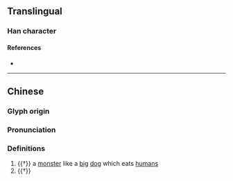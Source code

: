 {{character info}}
==Translingual==

===Han character===
{{Han char|rn=94|rad=犬|as=09|sn=12|four=|canj=KHGSK,KHQSK|ids=⿰犭敖}}

====References====
* {{Han ref|kx=0718.030|dkj=20647|hdz=21364.160|uh=7353|ud=29523}}

----
==Chinese==
{{zh-forms}}

===Glyph origin===
{{Han etym}}

===Pronunciation===
{{zh-pron
|m=áo
|mc=y
|oc=y
|cat=n
}}

===Definitions===
{{zh-hanzi}}

# {{†}} a [[monster]] like a [[big]] [[dog]] which eats [[human]]s
# {{†}} {{zh-alt-form|獒}}